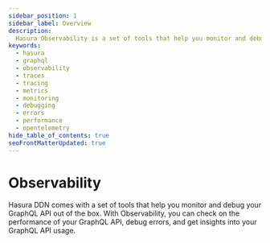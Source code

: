 ```yaml
---
sidebar_position: 1
sidebar_label: Overview
description:
  Hasura Observability is a set of tools that help you monitor and debug your GraphQL API.
keywords:
  - hasura
  - graphql
  - observability
  - traces
  - tracing
  - metrics
  - monitoring
  - debugging
  - errors
  - performance
  - opentelemetry
hide_table_of_contents: true
seoFrontMatterUpdated: true
---
```


# Observability

Hasura DDN comes with a set of tools that help you monitor and debug your GraphQL API out of the box. With
Observability, you can check on the performance of your GraphQL API, debug errors, and get insights into your GraphQL
API usage.
